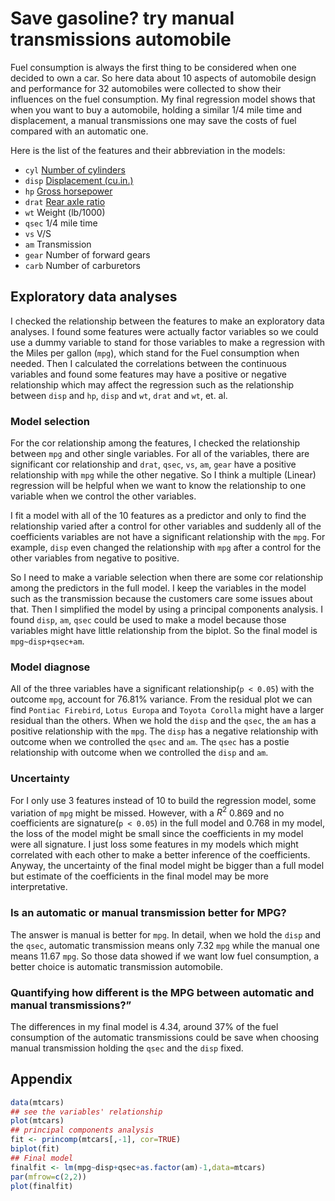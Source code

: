 Save gasoline? try manual transmissions automobile
========================================================

Fuel consumption is always the first thing to be considered when one decided to own a car. So here data about 10 aspects of automobile design and performance for 32 automobiles were collected to show their influences on the fuel consumption. My final regression model shows that when you want to buy a automobile, holding a similar 1/4 mile time and displacement, a manual transmissions one may save the costs of fuel compared with an automatic one.

Here is the list of the features and their abbreviation in the models:

- `cyl` [Number of cylinders](https://en.wikipedia.org/wiki/Cylinder_(engine)) 
- `disp` [Displacement (cu.in.)](https://en.wikipedia.org/wiki/Engine_displacement) 
- `hp` [Gross horsepower](https://en.wikipedia.org/wiki/Horsepower) 
- `drat` [Rear axle ratio](http://www.hardworkingtrucks.com/understanding-axle-ratios/)
- `wt` Weight (lb/1000)
- `qsec` 1/4 mile time
- `vs` V/S
- `am` Transmission
- `gear` Number of forward gears
- `carb` Number of carburetors

## Exploratory data analyses

I checked the relationship between the features to make an exploratory data analyses. I found some features were actually factor variables so we could use a dummy variable to stand for those variables to make a regression with the Miles per gallon (`mpg`), which stand for the Fuel consumption when needed. Then I calculated the correlations between the continuous variables and found some features may have a positive or negative relationship which may affect the regression such as the relationship between `disp` and `hp`, `disp` and `wt`, `drat` and `wt`, et. al.

### Model selection

For the cor relationship among the features, I checked the relationship between `mpg` and other single variables. For all of the variables, there are significant cor relationship and  `drat`, `qsec`, `vs`, `am`, `gear` have a positive relationship with `mpg` while the other negative. So I think a multiple (Linear) regression will be helpful when we want to know the relationship to one variable when we control the other variables.

I fit a model with all of the 10 features as a predictor and only to find the relationship varied after a control for other variables and suddenly all of the coefficients variables are not have a significant relationship with the `mpg`. For example, `disp` even changed the relationship with `mpg` after a control for the other variables from negative to positive.

So I need to make a variable selection when there are some cor relationship among the predictors in the full model. I keep the variables in the model such as the transmission because the customers care some issues about that. Then I simplified the model by using a principal components analysis. I found `disp`, `am`, `qsec` could be used to make a model because those variables might have little relationship from the biplot. So the final model is `mpg~disp+qsec+am`.

### Model diagnose

All of the three variables have a significant relationship(`p < 0.05`) with the outcome `mpg`, account for 76.81% variance. From the residual plot we can find `Pontiac Firebird`, `Lotus Europa` and `Toyota Corolla` might have a larger residual than the others. When we hold the `disp` and the `qsec`, the `am` has a positive relationship with the `mpg`. The `disp` has a negative relationship with outcome when we controlled the `qsec` and `am`. The `qsec` has a postie relationship with outcome when we controlled the `disp` and `am`. 

### Uncertainty

For I only use 3 features instead of 10 to build the regression model, some variation of `mpg` might be missed. However, with a $R^2$ 0.869 and no coefficients are signature(`p < 0.05`) in the full model and 0.768 in my model, the loss of the model might be small since the coefficients in my model were all signature. I just loss some features in my models which might correlated with each other to make a better inference of the coefficients. Anyway, the uncertainty of the final model might be bigger than a full model but estimate of the coefficients in the final model may be more interpretative.

### Is an automatic or manual transmission better for MPG?

The answer is manual is better for `mpg`. In detail, when we hold the `disp` and the `qsec`, automatic transmission means only 7.32 `mpg` while the manual one means 11.67 `mpg`. So those data showed if we want low fuel consumption, a better choice is automatic transmission automobile.

### Quantifying how different is the MPG between automatic and manual transmissions?”

The differences in my final model is 4.34, around 37% of the fuel consumption of the automatic transmissions could be save when choosing manual transmission holding the `qsec` and the `disp` fixed.

## Appendix

```r
data(mtcars)
## see the variables' relationship
plot(mtcars)
## principal components analysis
fit <- princomp(mtcars[,-1], cor=TRUE)
biplot(fit)
## Final model
finalfit <- lm(mpg~disp+qsec+as.factor(am)-1,data=mtcars)
par(mfrow=c(2,2))
plot(finalfit)
```
